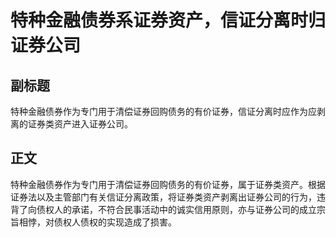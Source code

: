 # 特种金融债券系证券资产，信证分离时归证券公司
## 副标题
特种金融债券作为专门用于清偿证券回购债务的有价证券，信证分离时应作为应剥离的证券类资产进入证券公司。
## 正文
特种金融债券作为专门用于清偿证券回购债务的有价证券，属于证券类资产。根据证券法以及主管部门有关信证分离政策，将证券类资产剥离出证券公司的行为，违背了向债权人的承诺，不符合民事活动中的诚实信用原则，亦与证券公司的成立宗旨相悖，对债权人债权的实现造成了损害。